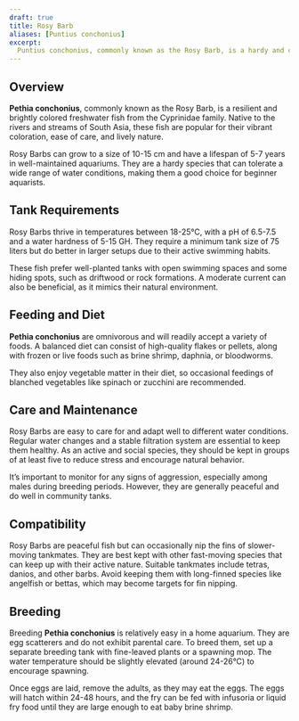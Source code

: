 ```yaml
---
draft: true
title: Rosy Barb
aliases: [Puntius conchonius]
excerpt:
  Puntius conchonius, commonly known as the Rosy Barb, is a hardy and colorful species perfect for beginner aquarists.
---
```


## Overview

**Pethia conchonius**, commonly known as the Rosy Barb, is a resilient and brightly colored freshwater fish from the
Cyprinidae family. Native to the rivers and streams of South Asia, these fish are popular for their vibrant coloration,
ease of care, and lively nature.

Rosy Barbs can grow to a size of 10-15 cm and have a lifespan of 5-7 years in well-maintained aquariums. They are a
hardy species that can tolerate a wide range of water conditions, making them a good choice for beginner aquarists.

## Tank Requirements

Rosy Barbs thrive in temperatures between 18-25°C, with a pH of 6.5-7.5 and a water hardness of 5-15 GH. They require a
minimum tank size of 75 liters but do better in larger setups due to their active swimming habits.

These fish prefer well-planted tanks with open swimming spaces and some hiding spots, such as driftwood or rock
formations. A moderate current can also be beneficial, as it mimics their natural environment.

## Feeding and Diet

**Pethia conchonius** are omnivorous and will readily accept a variety of foods. A balanced diet can consist of
high-quality flakes or pellets, along with frozen or live foods such as brine shrimp, daphnia, or bloodworms.

They also enjoy vegetable matter in their diet, so occasional feedings of blanched vegetables like spinach or zucchini
are recommended.

## Care and Maintenance

Rosy Barbs are easy to care for and adapt well to different water conditions. Regular water changes and a stable
filtration system are essential to keep them healthy. As an active and social species, they should be kept in groups of
at least five to reduce stress and encourage natural behavior.

It’s important to monitor for any signs of aggression, especially among males during breeding periods. However, they are
generally peaceful and do well in community tanks.

## Compatibility

Rosy Barbs are peaceful fish but can occasionally nip the fins of slower-moving tankmates. They are best kept with other
fast-moving species that can keep up with their active nature. Suitable tankmates include tetras, danios, and other
barbs. Avoid keeping them with long-finned species like angelfish or bettas, which may become targets for fin nipping.

## Breeding

Breeding **Pethia conchonius** is relatively easy in a home aquarium. They are egg scatterers and do not exhibit
parental care. To breed them, set up a separate breeding tank with fine-leaved plants or a spawning mop. The water
temperature should be slightly elevated (around 24-26°C) to encourage spawning.

Once eggs are laid, remove the adults, as they may eat the eggs. The eggs will hatch within 24-48 hours, and the fry can
be fed with infusoria or liquid fry food until they are large enough to eat baby brine shrimp.
